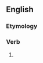 ==English==

===Etymology===
{{suffix|en|bend|eth|nocat=1}}

===Verb===
{{head|en|verb form}}

# {{en-archaic third-person singular of|bend}}